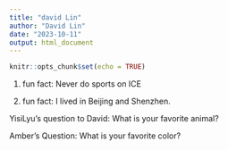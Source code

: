 ```yaml
---
title: "david Lin"
author: "David Lin"
date: "2023-10-11"
output: html_document
---
```


```r
knitr::opts_chunk$set(echo = TRUE)
```

1. fun fact:
Never do sports on ICE

2. fun fact:
I lived in Beijing and Shenzhen.

YisiLyu's question to David:
What is your favorite animal? 

Amber's Question:
What is your favorite color?